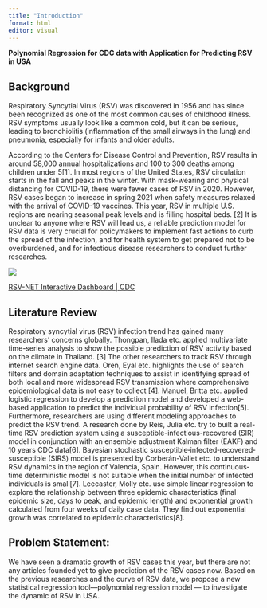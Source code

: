 ```yaml
---
title: "Introduction"
format: html
editor: visual
---
```


**Polynomial Regression for CDC data with Application for Predicting RSV in USA**

## Background

Respiratory Syncytial Virus (RSV) was discovered in 1956 and has since been recognized as one of the most common causes of childhood illness. RSV symptoms usually look like a common cold, but it can be serious, leading to bronchiolitis (inflammation of the small airways in the lung) and pneumonia, especially for infants and older adults.

According to the Centers for Disease Control and Prevention, RSV results in around 58,000 annual hospitalizations and 100 to 300 deaths among children under 5\[1\]. In most regions of the United States, RSV circulation starts in the fall and peaks in the winter. With mask-wearing and physical distancing for COVID-19, there were fewer cases of RSV in 2020. However, RSV cases began to increase in spring 2021 when safety measures relaxed with the arrival of COVID-19 vaccines. This year, RSV in multiple U.S. regions are nearing seasonal peak levels and is filling hospital beds. \[2\] It is unclear to anyone where RSV will lead us, a reliable prediction model for RSV data is very crucial for policymakers to implement fast actions to curb the spread of the infection, and for health system to get prepared not to be overburdened, and for infectious disease researchers to conduct further researches.

![](images/paste-84838FB2.png)\

[RSV-NET Interactive Dashboard \| CDC](https://www.cdc.gov/rsv/research/rsv-net/dashboard.html)

## Literature Review

Respiratory syncytial virus (RSV) infection trend has gained many researchers' concerns globally. Thongpan, Ilada etc. applied multivariate time-series analysis to show the possible prediction of RSV activity based on the climate in Thailand. \[3\] The other researchers to track RSV through internet search engine data. Oren, Eyal etc. highlights the use of search filters and domain adaptation techniques to assist in identifying spread of both local and more widespread RSV transmission where comprehensive epidemiological data is not easy to collect \[4\]. Manuel, Britta etc. applied logistic regression to develop a prediction model and developed a web-based application to predict the individual probability of RSV infection\[5\].\
Furthermore, researchers are using different modeling approaches to predict the RSV trend. A research done by Reis, Julia etc. try to built a real-time RSV prediction system using a susceptible-infectious-recovered (SIR) model in conjunction with an ensemble adjustment Kalman filter (EAKF) and 10 years CDC data\[6\]. Bayesian stochastic susceptible‐infected‐recovered‐susceptible (SIRS) model is presented by Corberán-Vallet etc. to understand RSV dynamics in the region of Valencia, Spain. However, this continuous‐time deterministic model is not suitable when the initial number of infected individuals is small\[7\]. Leecaster, Molly etc. use simple linear regression to explore the relationship between three epidemic characteristics (final epidemic size, days to peak, and epidemic length) and exponential growth calculated from four weeks of daily case data. They find out exponential growth was correlated to epidemic characteristics\[8\].

## Problem Statement:

We have seen a dramatic growth of RSV cases this year, but there are not any articles founded yet to give prediction of the RSV cases now. Based on the previous researches and the curve of RSV data, we propose a new statistical regression tool---polynomial regression model --- to investigate the dynamic of RSV in USA.
